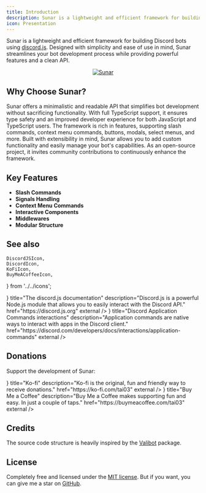 ```yaml
---
title: Introduction
description: Sunar is a lightweight and efficient framework for building Discord bots using [discord.js](https://discord.js.org). Designed with simplicity and ease of use in mind, Sunar streamlines your bot development process while providing powerful features and a clean API.
icon: Presentation
---
```


Sunar is a lightweight and efficient framework for building Discord bots using [discord.js](https://discord.js.org). Designed with simplicity and ease of use in mind, Sunar streamlines your bot development process while providing powerful features and a clean API.


<div align="center">
	<a href="https://github.com/sunarjs/sunar">
		<img src="/banner.png" alt="Sunar" width={1000} height={500} />
	</a>
</div>

## Why Choose Sunar?

Sunar offers a minimalistic and readable API that simplifies bot development without sacrificing functionality. With full TypeScript support, it ensures type safety and an improved developer experience for both JavaScript and TypeScript users. The framework is rich in features, supporting slash commands, context menu commands, buttons, modals, select menus, and more. Built with extensibility in mind, Sunar allows you to add custom functionality and easily manage your bot's capabilities. As an open-source project, it invites community contributions to continuously enhance the framework.

## Key Features

- **Slash Commands**
- **Signals Handling**
- **Context Menu Commands**
- **Interactive Components**
- **Middlewares**
- **Modular Structure**

## See also

	DiscordJSIcon,
	DiscordIcon,
	KoFiIcon,
	BuyMeACoffeeIcon,
} from '../../icons';

<Cards>
	<Card
		icon={<DiscordJSIcon />}
		title="The discord.js documentation"
		description="Discord.js is a powerful Node.js module that allows you to easily interact with the Discord API."
		href="https://discord.js.org"
		external
	/>
	<Card
		icon={<DiscordIcon />}
		title="Discord Application Commands interactions"
		description="Application commands are native ways to interact with apps in the Discord client."
		href="https://discord.com/developers/docs/interactions/application-commands"
		external
	/>
</Cards>

## Donations

Support the development of Sunar:

<Cards>
	<Card
		icon={<KoFiIcon />}
		title="Ko-fi"
		description="Ko-fi is the original, fun and friendly way to receive donations."
		href="https://ko-fi.com/tai03"
		external
	/>
	<Card
		icon={<BuyMeACoffeeIcon />}
		title="Buy Me a Coffee"
		description="Buy Me a Coffee makes supporting fun and easy. In just a couple of taps."
		href="https://buymeacoffee.com/tai03"
		external
	/>
</Cards>

## Credits

The source code structure is heavily inspired by the [Valibot](https://github.com/fabian-hiller/valibot) package.

## License

Completely free and licensed under the [MIT license](https://github.com/sunarjs/sunar/blob/main/README.md). But if you want, you can give me a star on [GitHub](https://github.com/sunarjs/sunar).

